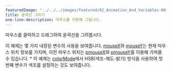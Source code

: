 ---
featuredImage: "../../../images/featured/02_Animation_And_Variables-00_Drawing_Lines-thumbnail.png"
title: 윤곽선 그리기
one-line-description: 마우스를 이용해 그립니다.
---

마우스를 클릭하고 드래그하여 윤곽선을 그려봅시다.

이 예제는 몇 가지 내장된 변수의 사용을 보여줍니다.
<a href="https://p5js.org/reference/#/p5/mouseX">mouseX</a>와
<a href="https://p5js.org/reference/#/p5/mouseY">mouseY</a>는
현재 마우스 위치 정보를 가지며, 이전 마우스 위치는 
<a href="https://p5js.org/reference/#/p5/pmouseX">pmouseX</a>와
<a href="https://p5js.org/reference/#/p5/pmouseY">pmouseY</a>를 이용해
가져올 수 있습니다.
 *
이 예제는 <a href="https://p5js.org/reference/#/p5/colorMode">colorMode</a>에서 HSB(색조-채도-밝기) 방식을 사용하여 첫번째 변수가 색조를 설정하는 것도 보여줍니다.

